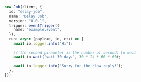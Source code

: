 ```typescript Wait example
new Job(client, {
  id: "delay-job",
  name: "Delay Job",
  version: "0.0.1",
  trigger: eventTrigger({
    name: "example.event",
  }),
  run: async (payload, io, ctx) => {
    await io.logger.info("Hi");

    // the second parameter is the number of seconds to wait
    await io.wait("wait 30 days", 30 * 24 * 60 * 60);

    await io.logger.info("Sorry for the slow reply!");
  },
});
```
